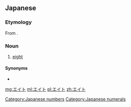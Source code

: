 ==Japanese==

===Etymology===
From {{etyl|en|ja}} {{term|eight|lang=en}}.

===Noun===
{{ja-noun|ka}}

# [[eight]]

====Synonyms====
* {{l/ja|八|{{furigana|八|はち}}|tr=hachi}}


[[Category:Japanese numbers]]
[[Category:Japanese numerals]]

[[mg:エイト]]
[[ml:エイト]]
[[pl:エイト]]
[[zh:エイト]]